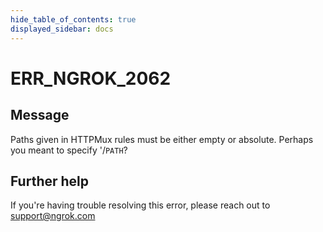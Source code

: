 ```yaml
---
hide_table_of_contents: true
displayed_sidebar: docs
---
```



# ERR_NGROK_2062

## Message

Paths given in HTTPMux rules must be either empty or absolute. Perhaps you meant to specify '/`PATH`?

<ErrorDetails error="err_ngrok_2062" />

## Further help

If you're having trouble resolving this error, please reach out to [support@ngrok.com](mailto:support@ngrok.com?subject=Help%20with%20ERR_NGROK_2062)
